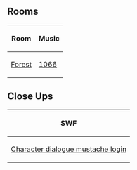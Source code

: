 

==Rooms==
<center>
{|class="wikitable"
!Room
!Music
|-
|[[Media:RoomsForest-MustacheMadness.swf|Forest]]||[[Media:Music1066.swf|1066]]
|}
</center>

==Close Ups==
<center>
{|class="wikitable"
!SWF
|-
|[[Media:Close upsCharacter dialogue mustache login-MustacheMadness.swf|Character dialogue mustache login]]
|}
</center>

{{Events}}

